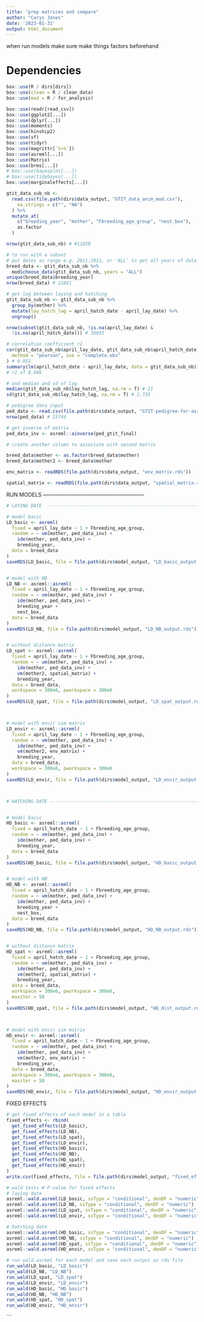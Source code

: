 ```yaml
---
title: "prep matrices and compare"
author: "Carys Jones"
date: '2023-01-31'
output: html_document
---
```


when run models make sure make things factors beforehand

# Dependencies
```r
box::use(R / dirs[dirs])
box::use(clean = R / clean_data)
box::use(mod = R / for_analysis)

box::use(readr[read_csv])
box::use(ggplot2[...])
box::use(dplyr[...])
box::use(moments)
box::use(kinship2)
box::use(sf)
box::use(tidyr)
box::use(magrittr[`%>%`])
box::use(asreml[...])
box::use(Matrix)
box::use(brms[...])
# box::use(bayesplot[...])
# box::use(tidybayes[...])
box::use(marginaleffects[...])
```



```r
gtit_data_sub_nb <-
  read.csv(file.path(dirs$data_output, "GTIT_data_anim_mod.csv"),
    na.strings = c("", "NA")
  ) %>%
  mutate_at(
    c("breeding_year", "mother", "Fbreeding_age_group", "nest_box"),
    as.factor
  )

nrow(gtit_data_sub_nb) # #11658

# to run with a subset
# put dates as range e.g. 2011:2021, or 'ALL' to get all years of data
breed_data <- gtit_data_sub_nb %>%
  mod$choose_data(gtit_data_sub_nb, years = "ALL")
unique(breed_data$breeding_year)
nrow(breed_data) # 11661
```


```r
# get lag between laying and hatching
gtit_data_sub_nb <- gtit_data_sub_nb %>%
  group_by(mother) %>%
  mutate(lay_hatch_lag = april_hatch_date - april_lay_date) %>%
  ungroup()

nrow(subset(gtit_data_sub_nb, !is.na(april_lay_date) &
  !is.na(april_hatch_date))) # 10893

# correlation coefficient r2
cor(gtit_data_sub_nb$april_lay_date, gtit_data_sub_nb$april_hatch_date,
  method = "pearson", use = "complete.obs"
) # 0.952
summary(lm(april_hatch_date ~ april_lay_date, data = gtit_data_sub_nb))
# r2 of 0.906

# and median and sd of lag
median(gtit_data_sub_nb$lay_hatch_lag, na.rm = T) # 21
sd(gtit_data_sub_nb$lay_hatch_lag, na.rm = T) # 2.735
```


```r
# pedigree data input
ped_data <- read.csv(file.path(dirs$data_output, "GTIT-pedigree-for-asreml.csv"), na.strings = c("", "NA"))
nrow(ped_data) # 15744

# get inverse of matrix
ped_data_inv <- asreml::ainverse(ped_gtit_final)

# create another column to associate with second matrix

breed_data$mother <- as.factor(breed_data$mother)
breed_data$mother2 <- breed_data$mother
```


```r
env_matrix <- readRDS(file.path(dirs$data_output, "env_matrix.rds"))

spatial_matrix <- readRDS(file.path(dirs$data_output, "spatial_matrix.rds"))
```


RUN MODELS ---------------------------------------------------------


```r
# LAYING DATE  ------------------------------------------------------------

# model basic
LD_basic <- asreml(
  fixed = april_lay_date ~ 1 + Fbreeding_age_group,
  random = ~ vm(mother, ped_data_inv) +
    ide(mother, ped_data_inv) +
    breeding_year,
  data = breed_data
)
saveRDS(LD_basic, file = file.path(dirs$model_output, "LD_basic_output.rds"))


# model with NB
LD_NB <- asreml::asreml(
  fixed = april_lay_date ~ 1 + Fbreeding_age_group,
  random = ~ vm(mother, ped_data_inv) +
    ide(mother, ped_data_inv) +
    breeding_year +
    nest_box,
  data = breed_data
)
saveRDS(LD_NB, file = file.path(dirs$model_output, "LD_NB_output.rds"))


# without distance matrix
LD_spat <- asreml::asreml(
  fixed = april_lay_date ~ 1 + Fbreeding_age_group,
  random = ~ vm(mother, ped_data_inv) +
    ide(mother, ped_data_inv) +
    vm(mother2, spatial_matrix) +
    breeding_year,
  data = breed_data,
  workspace = 300e6, pworkspace = 300e6
)
saveRDS(LD_spat, file = file.path(dirs$model_output, "LD_spat_output.rds"))



# model with envir sim matrix
LD_envir <- asreml::asreml(
  fixed = april_lay_date ~ 1 + Fbreeding_age_group,
  random = ~ vm(mother, ped_data_inv) +
    ide(mother, ped_data_inv) +
    vm(mother2, env_matrix) +
    breeding_year,
  data = breed_data,
  workspace = 300e6, pworkspace = 300e6
)
saveRDS(LD_envir, file = file.path(dirs$model_output, "LD_envir_output.rds"))



# HATCHING DATE -----------------------------------------------------------


# model basic
HD_basic <- asreml::asreml(
  fixed = april_hatch_date ~ 1 + Fbreeding_age_group,
  random = ~ vm(mother, ped_data_inv) +
    ide(mother, ped_data_inv) +
    breeding_year,
  data = breed_data
)
saveRDS(HD_basic, file = file.path(dirs$model_output, "HD_basic_output.rds"))


# model with NB
HD_NB <- asreml::asreml(
  fixed = april_hatch_date ~ 1 + Fbreeding_age_group,
  random = ~ vm(mother, ped_data_inv) +
    ide(mother, ped_data_inv) +
    breeding_year +
    nest_box,
  data = breed_data
)
saveRDS(HD_NB, file = file.path(dirs$model_output, "HD_NB_output.rds"))


# without distance matrix
HD_spat <- asreml::asreml(
  fixed = april_hatch_date ~ 1 + Fbreeding_age_group,
  random = ~ vm(mother, ped_data_inv) +
    ide(mother, ped_data_inv) +
    vm(mother2, spatial_matrix) +
    breeding_year,
  data = breed_data,
  workspace = 300e6, pworkspace = 300e6,
  maxiter = 50
)
saveRDS(HD_spat, file = file.path(dirs$model_output, "HD_dist_output.rds"))



# model with envir sim matrix
HD_envir <- asreml::asreml(
  fixed = april_hatch_date ~ 1 + Fbreeding_age_group,
  random = ~ vm(mother, ped_data_inv) +
    ide(mother, ped_data_inv) +
    vm(mother2, env_matrix) +
    breeding_year,
  data = breed_data,
  workspace = 300e6, pworkspace = 300e6,
  maxiter = 50
)
saveRDS(HD_envir, file = file.path(dirs$model_output, "HD_envir_output.rds"))
```


FIXED EFFECTS 
```r
# get fixed effects of each model in a table
fixed_effects <- rbind(
  get_fixed_effects(LD_basic),
  get_fixed_effects(LD_NB),
  get_fixed_effects(LD_spat),
  get_fixed_effects(LD_envir),
  get_fixed_effects(HD_basic),
  get_fixed_effects(HD_NB),
  get_fixed_effects(HD_spat),
  get_fixed_effects(HD_envir)
)
write.csv(fixed_effects, file = file.path(dirs$model_output, "fixed_effects_table.csv"), row.names = F)

# wald tests # P-value for fixed effects
# laying date
asreml::wald.asreml(LD_basic, ssType = "conditional", denDF = "numeric")
asreml::wald.asreml(LD_NB, ssType = "conditional", denDF = "numeric")
asreml::wald.asreml(LD_spat, ssType = "conditional", denDF = "numeric")
asreml::wald.asreml(LD_envir, ssType = "conditional", denDF = "numeric")

# hatching date
asreml::wald.asreml(HD_basic, ssType = "conditional", denDF = "numeric")
asreml::wald.asreml(HD_NB, ssType = "conditional", denDF = "numeric")
asreml::wald.asreml(HD_spat, ssType = "conditional", denDF = "numeric")
asreml::wald.asreml(HD_envir, ssType = "conditional", denDF = "numeric")

# run wald.asreml for each model and save each output as rds file
run_wald(LD_basic, "LD_basic")
run_wald(LD_NB, "LD_NB")
run_wald(LD_spat, "LD_spat")
run_wald(LD_envir, "LD_envir")
run_wald(HD_basic, "HD_basic")
run_wald(HD_NB, "HD_NB")
run_wald(HD_spat, "HD_spat")
run_wald(HD_envir, "HD_envir")
```





```

